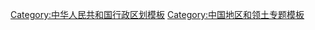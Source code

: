 {{Navbox
|name=Heilongjiang topics
|state= {{{state<includeonly>|collapsed</includeonly>}}}
|title=[[黑龙江]]专题
|bodyclass = hlist
|evenstyle = background:#F4F0EC

|above = [[哈尔滨市]] ([[中华人民共和国省会列表|省会]])
|below = 
* {{icon|category}} '''[[:Category:黑龙江|分类]]'''
* {{Icon|Commons}} '''[[commons:Category:Heilongjiang|共享资源]]'''

|group1=[[:Category:黑龙江|总体]] 
|list1=
* [[黑龙江历史|历史]]
* [[黑龙江政治|政治]]
* [[黑龙江省#经济|经济]] 

|group2=[[黑龙江省#地理|地理]]
|list2=
* [[中华人民共和国城市列表#黑龙江省|城市]] 
* [[松嫩平原]] 
* [[三江平原]] 
* [[大兴安岭]] 
* [[小兴安岭]]
* [[完达山]]
* [[黑龙江]]  
* [[松花江]] 
* [[乌苏里江]]
* [[嫩江]] 
* [[牡丹江]] 


|group3=[[黑龙江省高等学校列表|教育]]
|list3=
* [[哈尔滨工业大学]] 
* [[哈尔滨工程大学]] 
* [[东北林业大学]]
* [[黑龙江大学]] 
* [[东北农业大学]] 
* [[哈尔滨理工大学]]
* [[哈尔滨师范大学]] 
* [[东北石油大学]] 
* [[齐齐哈尔大学]] 
* [[佳木斯大学]] 
* [[哈尔滨医科大学]]
* [[齐齐哈尔医学院]]

|group4=[[黑龙江省#文化|文化]]
|list4=
* [[东北官话|汉語]]
* [[东北文化]]
* [[漢族]]
* [[中國朝鮮族|朝鮮族]]
* [[中国俄罗斯族|俄羅斯族]]
* [[满族]]
* [[哈尔滨市#文化#音乐|音乐]]
* [[哈尔滨之夏音乐会]]
* [[中国哈尔滨国际冰雪节|哈尔滨冰雪节]]
* [[广场舞]]（源于[[佳木斯市]]）

|group5=[[龙江菜|饮食]]
|list5=
* [[东北菜]]
* [[龙江菜]]
* [[锅包肉]]
* [[红肠|哈尔滨红肠]]
* [[齐市]][[烤肉]]
* [[鸡西]][[冷面]]
* [[大列巴]]
* [[格瓦斯]]

|group6=旅游景点
|list6=
* [[吊水楼瀑布]]
* [[兴凯湖]]
* [[镜泊湖]]  
* [[五大连池世界地质公园|五大连池]]
* [[北极村]]
* [[黑龙江扎龙国家级自然保护区|扎龙自然保护区]]
* [[中央大街]]
* [[太阳岛_(哈尔滨)|太阳岛]]
* [[哈尔滨圣索菲亚教堂|圣索菲亚教堂]]
* [[龙塔]]
}}<noinclude>

{{collapsible option |state=collapsed}}

[[Category:中华人民共和国行政区划模板]]
[[Category:中国地区和领土专题模板]]
[[Category:黑龙江| ]]
</noinclude>